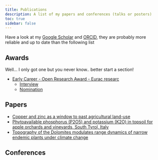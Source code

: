 ```yaml
---
title: Publications
description: A list of my papers and conferences (talks or posters)
toc: true
sidebar: false
---
```


Have a look at my [Google Scholar](https://scholar.google.com/citations?user=pdwaOmMAAAAJ&hl=en) 
and [ORCID](https://orcid.org/0000-0001-9412-8651), they are probably more reliable 
and up to date than the following list

## Awards

Well... I only got one but you never know.. better start a section!

- [Early Career - Open Research Award - Eurac researc](https://www.eurac.edu/en/open-science/open-research/open-research-award-2023/open-research-award-2021)
    - [Interview](https://www.eurac.edu/it/magazine/quelli-che-l-excel-non-gli-basta-piu)
    - [Nomination](https://webassets.eurac.edu/31538/1664207297-ora-genova_rossi-nomination.pdf)

## Papers

- [Copper and zinc as a window to past agricultural land-use](https://www.sciencedirect.com/science/article/pii/S030438942101596X)
- [Phytoavailable phosphorus (P2O5) and potassium (K2O) in topsoil for apple orchards and vineyards, South Tyrol, Italy](https://www.tandfonline.com/doi/full/10.1080/17445647.2019.1633962)
- [Topography of the Dolomites modulates range dynamics of narrow endemic plants under climate change](https://www.nature.com/articles/s41598-022-05440-3)


## Conferences